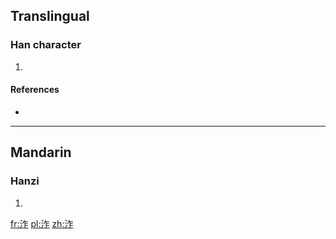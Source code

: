 ==Translingual==

===Han character===
{{Han char|rn=85|rad=水|as=05|sn=8|four=|canj=EOS}}

# {{defn|Han|sort=水05}}

====References====
* {{Han ref|kx=0616.020|dkj=17281|dj=1009.160|hdz=31587.080|uh=6CCE|ud=27854}}

----

==Mandarin==

===Hanzi===
{{cmn-hanzi|pin=[[zhuó]] ([[zhuo2]])|wg=cho<sup>2</sup>}}

# {{defn|lang=cmn|sort=水05}}

[[fr:泎]]
[[pl:泎]]
[[zh:泎]]